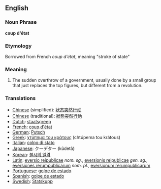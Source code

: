 ==English==

===Noun Phrase===
'''coup d'état'''

===Etymology===
Borrowed from French ''coup d'état'', meaning "stroke of state"

===Meaning===
#The sudden overthrow of a government, usually done by a small group that just replaces the top figures, but different from a revolution.

===Translations===
*[[Chinese]] (simplified): [[状态突然行动]]
*[[Chinese]] (traditional): [[狀態突然行動]]
*[[Dutch]]: [[staatsgreep]]
*[[French]]: [[coup d'état]]
*[[German]]: [[Putsch]]
*[[Greek]]: [[χτύπημα του κράτους]] (chtúpema tou krátous)
*[[Italian]]: [[colpo di stato]]
*[[Japanese]]: クーデター (kûdetâ)
*[[Korean]]: [[불시의 일격]]
*[[Latin]]: [[eversio reipublicae]] ''nom. sg.'', [[eversionis reipublicae]] ''gen. sg.'', [[eversiones rerumpublicarum]] ''nom. pl.'', [[eversionum rerumpublicarum]]
*[[Portuguese]]: [[golpe de estado]]
*[[Spanish]]: [[golpe de estado]]
*[[Swedish]]: [[Statskupp]]